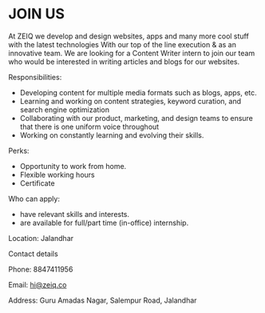 
<Seo title="join us" />

# JOIN US

<InternImage />

At ZEIQ we develop and design websites, apps and many more cool stuff with the latest technologies With our top of the line execution & as an innovative team. We are looking for a Content Writer intern to join our team who would be interested in writing articles and blogs for our websites.

Responsibilities:

- Developing content for multiple media formats such as blogs, apps, etc.
- Learning and working on content strategies, keyword curation, and search engine optimization
- Collaborating with our product, marketing, and design teams to ensure that there is one uniform voice throughout
- Working on constantly learning and evolving their skills.

Perks:

- Opportunity to work from home.
- Flexible working hours
- Certificate

Who can apply:

- have relevant skills and interests.
- are available for full/part time (in-office) internship.

Location:
Jalandhar

Contact details

Phone: 8847411956

Email: hi@zeiq.co

Address: Guru Amadas Nagar, Salempur Road, Jalandhar
